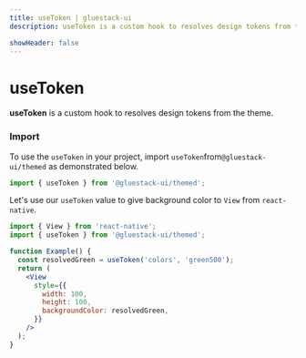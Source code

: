 ```yaml
---
title: useToken | gluestack-ui
description: useToken is a custom hook to resolves design tokens from the theme

showHeader: false
---
```



<Meta title="Hooks/useToken" />

# useToken

**useToken** is a custom hook to resolves design tokens from the theme.

### Import

To use the `useToken` in your project, import `useToken`from`@gluestack-ui/themed` as demonstrated below.

```jsx
import { useToken } from '@gluestack-ui/themed';
```

Let's use our `useToken` value to give background color to `View` from `react-native`.

```jsx
import { View } from 'react-native';
import { useToken } from '@gluestack-ui/themed';

function Example() {
  const resolvedGreen = useToken('colors', 'green500');
  return (
    <View
      style={{
        width: 100,
        height: 100,
        backgroundColor: resolvedGreen,
      }}
    />
  );
}
```
